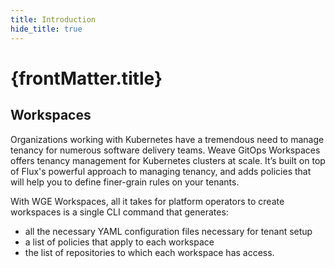 ```yaml
---
title: Introduction
hide_title: true
---
```



<h1>
  {frontMatter.title} <TierLabel tiers="Enterprise" />
</h1>

## Workspaces

Organizations working with Kubernetes have a tremendous need to manage tenancy for numerous software delivery teams. Weave GitOps Workspaces offers tenancy management for Kubernetes clusters at scale. It’s built on top of Flux's powerful approach to managing tenancy, and adds policies that will help you to define finer-grain rules on your tenants. 

With WGE Workspaces, all it takes for platform operators to create workspaces is a single CLI command that generates:
- all the necessary YAML configuration files necessary for tenant setup
- a list of policies that apply to each workspace
- the list of repositories to which each workspace has access.
